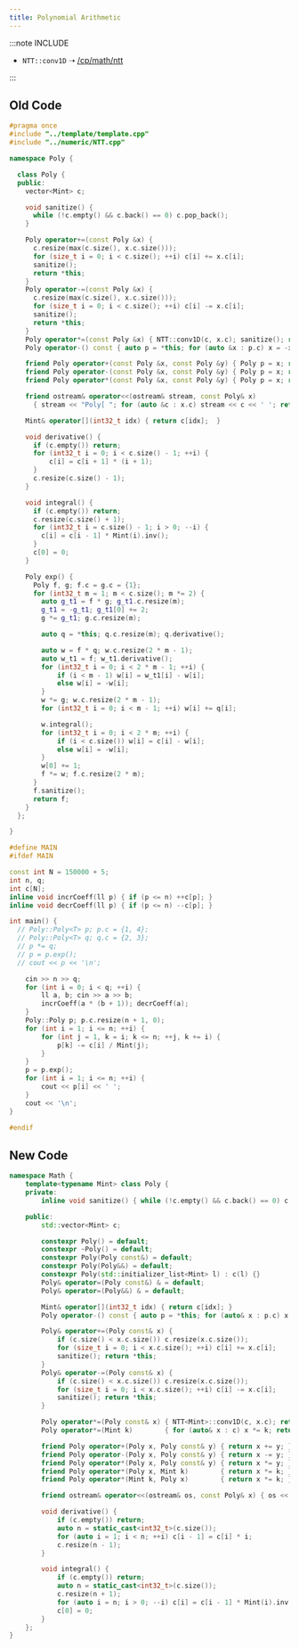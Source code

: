 ```yaml
---
title: Polynomial Arithmetic
---
```


:::note INCLUDE

- `NTT::conv1D` ➝ [/cp/math/ntt](/cp/math/ntt)

:::

## Old Code

``` cpp
#pragma once
#include "../template/template.cpp"
#include "../numeric/NTT.cpp"

namespace Poly {

  class Poly {
  public:
    vector<Mint> c;

    void sanitize() {
      while (!c.empty() && c.back() == 0) c.pop_back();
    }

    Poly operator+=(const Poly &x) {
      c.resize(max(c.size(), x.c.size()));
      for (size_t i = 0; i < c.size(); ++i) c[i] += x.c[i];
      sanitize();
      return *this;
    }
    Poly operator-=(const Poly &x) {
      c.resize(max(c.size(), x.c.size()));
      for (size_t i = 0; i < c.size(); ++i) c[i] -= x.c[i];
      sanitize();
      return *this;
    }
    Poly operator*=(const Poly &x) { NTT::conv1D(c, x.c); sanitize(); return *this; }
    Poly operator-() const { auto p = *this; for (auto &x : p.c) x = -x; return p; }

    friend Poly operator+(const Poly &x, const Poly &y) { Poly p = x; return p += y; }
    friend Poly operator-(const Poly &x, const Poly &y) { Poly p = x; return p -= y; }
    friend Poly operator*(const Poly &x, const Poly &y) { Poly p = x; return p *= y; }

    friend ostream& operator<<(ostream& stream, const Poly& x)
      { stream << "Poly[ "; for (auto &c : x.c) stream << c << ' '; return stream << ']'; }

    Mint& operator[](int32_t idx) { return c[idx];  }

    void derivative() {
      if (c.empty()) return;
      for (int32_t i = 0; i < c.size() - 1; ++i) {
          c[i] = c[i + 1] * (i + 1);
      }
      c.resize(c.size() - 1);
    }

    void integral() {
      if (c.empty()) return;
      c.resize(c.size() + 1);
      for (int32_t i = c.size() - 1; i > 0; --i) {
        c[i] = c[i - 1] * Mint(i).inv();
      }
      c[0] = 0;
    }

    Poly exp() {
      Poly f, g; f.c = g.c = {1};
      for (int32_t m = 1; m < c.size(); m *= 2) {
        auto g_t1 = f * g; g_t1.c.resize(m);
        g_t1 = -g_t1; g_t1[0] += 2;
        g *= g_t1; g.c.resize(m);

        auto q = *this; q.c.resize(m); q.derivative();

        auto w = f * q; w.c.resize(2 * m - 1);
        auto w_t1 = f; w_t1.derivative();
        for (int32_t i = 0; i < 2 * m - 1; ++i) {
            if (i < m - 1) w[i] = w_t1[i] - w[i];
            else w[i] = -w[i];
        }
        w *= g; w.c.resize(2 * m - 1);
        for (int32_t i = 0; i < m - 1; ++i) w[i] += q[i];

        w.integral();
        for (int32_t i = 0; i < 2 * m; ++i) {
            if (i < c.size()) w[i] = c[i] - w[i];
            else w[i] = -w[i];
        }
        w[0] += 1;
        f *= w; f.c.resize(2 * m);
      }
      f.sanitize();
      return f;
    }
  };

}

#define MAIN
#ifdef MAIN

const int N = 150000 + 5;
int n, q;
int c[N];
inline void incrCoeff(ll p) { if (p <= n) ++c[p]; }
inline void decrCoeff(ll p) { if (p <= n) --c[p]; }

int main() {
  // Poly::Poly<T> p; p.c = {1, 4};
  // Poly::Poly<T> q; q.c = {2, 3};
  // p *= q;
  // p = p.exp();
  // cout << p << '\n';

    cin >> n >> q;
    for (int i = 0; i < q; ++i) {
        ll a, b; cin >> a >> b;
        incrCoeff(a * (b + 1)); decrCoeff(a);
    }
    Poly::Poly p; p.c.resize(n + 1, 0);
    for (int i = 1; i <= n; ++i) {
        for (int j = 1, k = i; k <= n; ++j, k += i) {
            p[k] -= c[i] / Mint(j);
        }
    }
    p = p.exp();
    for (int i = 1; i <= n; ++i) {
        cout << p[i] << ' ';
    }
    cout << '\n';
}

#endif
```

## New Code

```cpp
namespace Math {
    template<typename Mint> class Poly {
    private:
        inline void sanitize() { while (!c.empty() && c.back() == 0) c.pop_back(); }

    public:
        std::vector<Mint> c;

        constexpr Poly() = default;
        constexpr ~Poly() = default;
        constexpr Poly(Poly const&) = default;
        constexpr Poly(Poly&&) = default;
        constexpr Poly(std::initializer_list<Mint> l) : c(l) {}
        Poly& operator=(Poly const&) & = default;
        Poly& operator=(Poly&&) & = default;

        Mint& operator[](int32_t idx) { return c[idx]; }
        Poly operator-() const { auto p = *this; for (auto& x : p.c) x = -x; return p; }

        Poly& operator+=(Poly const& x) {
            if (c.size() < x.c.size()) c.resize(x.c.size());
            for (size_t i = 0; i < x.c.size(); ++i) c[i] += x.c[i];
            sanitize(); return *this;
        }
        Poly& operator-=(Poly const& x) {
            if (c.size() < x.c.size()) c.resize(x.c.size());
            for (size_t i = 0; i < x.c.size(); ++i) c[i] -= x.c[i];
            sanitize(); return *this;
        }

        Poly operator*=(Poly const& x) { NTT<Mint>::conv1D(c, x.c); return *this; }
        Poly operator*=(Mint k)        { for (auto& x : c) x *= k; return *this; }

        friend Poly operator+(Poly x, Poly const& y) { return x += y; }
        friend Poly operator-(Poly x, Poly const& y) { return x -= y; }
        friend Poly operator*(Poly x, Poly const& y) { return x *= y; }
        friend Poly operator*(Poly x, Mint k)        { return x *= k; }
        friend Poly operator*(Mint k, Poly x)        { return x *= k; }

        friend ostream& operator<<(ostream& os, const Poly& x) { os << "Polynomial[ "; for (auto const& c : x.c) os << c << ' '; return os << ']'; }

        void derivative() {
            if (c.empty()) return;
            auto n = static_cast<int32_t>(c.size());
            for (auto i = 1; i < n; ++i) c[i - 1] = c[i] * i;
            c.resize(n - 1);
        }

        void integral() {
            if (c.empty()) return;
            auto n = static_cast<int32_t>(c.size());
            c.resize(n + 1);
            for (auto i = n; i > 0; --i) c[i] = c[i - 1] * Mint(i).inv();
            c[0] = 0;
        }
    };
}
```
